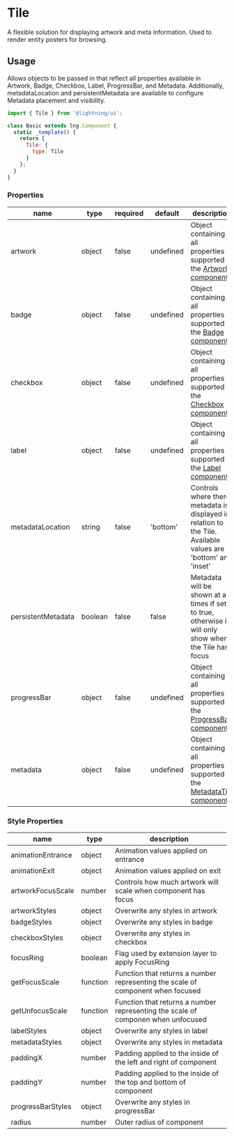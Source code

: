 
# Tile

A flexible solution for displaying artwork and meta information. Used to render entity posters for browsing.

## Usage

Allows objects to be passed in that reflect all properties available in Artwork, Badge, Checkbox, Label, ProgressBar, and Metadata. Additionally, metadataLocation and persistentMetadata are available to configure Metadata placement and visibility.

```js
import { Tile } from '@lightning/ui';

class Basic extends lng.Component {
  static _template() {
    return {
      Tile: {
        type: Tile
      }
    };
  }
}
```

<Canvas>
  <Story id="elements-tile--basic" />
</Canvas>

### Properties

| name               | type    | required | default   | description                                                                                                          |
| ------------------ | ------- | -------- | --------- | -------------------------------------------------------------------------------------------------------------------- |
| artwork            | object  | false    | undefined | Object containing all properties supported in the [Artwork component](?path=/docs/elements-artwork--basic)           |
| badge              | object  | false    | undefined | Object containing all properties supported in the [Badge component](?path=/docs/elements-badge--basic)               |
| checkbox           | object  | false    | undefined | Object containing all properties supported in the [Checkbox component](?path=/docs/elements-checkbox--basic)         |
| label              | object  | false    | undefined | Object containing all properties supported in the [Label component](?path=/docs/elements-label--basic)               |
| metadataLocation   | string  | false    | 'bottom'  | Controls where there metadata is displayed in relation to the Tile. Available values are 'bottom' and 'inset'        |
| persistentMetadata | boolean | false    | false     | Metadata will be shown at all times if set to true, otherwise it will only show when the Tile has focus              |
| progressBar        | object  | false    | undefined | Object containing all properties supported in the [ProgressBar component](?path=/docs/elements-progressbar--basic)   |
| metadata           | object  | false    | undefined | Object containing all properties supported in the [MetadataTile component](?path=/docs/elements-metadatatile--basic) |

### Style Properties

| name              | type     | description                                                                      |
| ----------------- | -------- | -------------------------------------------------------------------------------- |
| animationEntrance | object   | Animation values applied on entrance                                             |
| animationExit     | object   | Animation values applied on exit                                                 |
| artworkFocusScale | number   | Controls how much artwork will scale when component has focus                    |
| artworkStyles     | object   | Overwrite any styles in artwork                                                  |
| badgeStyles       | object   | Overwrite any styles in badge                                                    |
| checkboxStyles    | object   | Overwrite any styles in checkbox                                                 |
| focusRing         | boolean  | Flag used by extension layer to apply FocusRing                                  |
| getFocusScale     | function | Function that returns a number representing the scale of component when focused  |
| getUnfocusScale   | function | Function that returns a number representing the scale of componen when unfocused |
| labelStyles       | object   | Overwrite any styles in label                                                    |
| metadataStyles    | object   | Overwrite any styles in metadata                                                 |
| paddingX          | number   | Padding applied to the inside of the left and right of component                 |
| paddingY          | number   | Padding applied to the inside of the top and bottom of component                 |
| progressBarStyles | object   | Overwrite any styles in progressBar                                              |
| radius            | number   | Outer radius of component                                                        |
